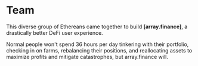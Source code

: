 # Team

This diverse group of Ethereans came together to build **[array.finance]**, a drastically better DeFi user experience.

Normal people won't spend 36 hours per day tinkering with their portfolio, checking in on farms, rebalancing their positions, and reallocating assets to maximize profits and mitigate catastrophes, but array.finance will.
